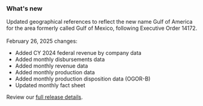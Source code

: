 ### What's new

Updated geographical references to reflect the new name Gulf of America for the area formerly called Gulf of Mexico, following Executive Order 14172.  
<br />
February 26, 2025 changes:

- Added <Link href="/downloads/federal-revenue-by-company//" linkType="default">CY 2024 federal revenue by company data</Link>
- Added <Link href="/downloads/disbursements-by-month/" linkType="default">monthly disbursements data</Link>
- Added <Link href="/downloads/revenue/" linkType="default">monthly revenue data</Link>
- Added <Link href="/downloads/production-by-month/" linkType="default">monthly production data</Link> 
- Added <Link href="/downloads/production-by-disposition/" linkType="default">monthly production disposition data (OGOR-B)</Link>
- Updated <Link href="/fact-sheet" linkType="default">monthly fact sheet</Link>  

Review our [full release details](https://github.com/ONRR/nrrd/releases).
